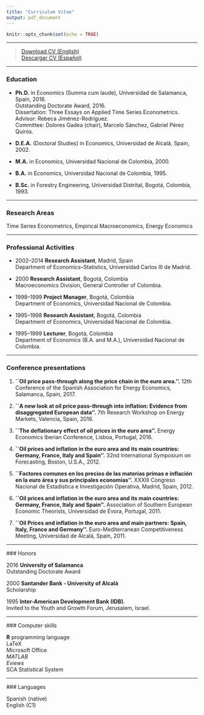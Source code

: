 ```yaml
---
title: "Curriculum Vitae"
output: pdf_document
---
```


```r
knitr::opts_chunk$set(echo = TRUE)
```

****

> [Download CV (English)](CVE.pdf)\
> [Descargar CV (Español)](CV.pdf)

****
### Education

* **Ph.D.** in Economics (Summa cum laude), Universidad de Salamanca, Spain, 2016.\
Outstanding Doctorate Award, 2016.\
Dissertation: Three Essays on Applied Time Series Econometrics.\
Advisor: Rebeca Jiménez-Rodríguez.\
Committee: Dolores Gadea (chair), Marcelo Sánchez, Gabriel Pérez Quirós.\

* **D.E.A.** (Doctoral Studies) in Economics, Universidad de Alcalá, Spain, 2002.\
* **M.A.** in Economics, Universidad Nacional de Colombia, 2000.\
* **B.A.** in Economics, Universidad Nacional de Colombia, 1995.\
* **B.Sc.** in Forestry Engineering, Universidad Distrital, Bogotá, Colombia, 1993.

****

### Research Areas

Time Series Econometrics, Empirical Macroeconomics, Energy Economics

****

### Professional Activities

* 2002--2014 **Research Assistant**, Madrid, Spain\
Department of Economics--Statistics, Universidad Carlos III de Madrid.\

* 2000 **Research Assistant**, Bogotá, Colombia\
Macroeconomics Division, General Controller of Colombia.\

* 1998--1999 **Project Manager**, Bogotá, Colombia\
Department of Economics, Universidad Nacional de Colombia.\

* 1995--1998 **Research Assistant**, Bogotá, Colombia\
Department of Economics, Universidad Nacional de Colombia.\

* 1995--1999 **Lecturer**, Bogotá, Colombia\
Department of Economics (B.A. and M.A.), Universidad Nacional de Colombia.\

****

### Conference presentations

1. **``Oil price pass-through along the price chain in the euro area.''.** 12th Conference of the Spanish Association for Energy Economics, Salamanca, Spain, 2017.

2. **``A new look at oil price pass-through into inflation: Evidence from disaggregated European data''.** 7th Research Workshop on Energy Markets, Valencia, Spain, 2016.

3. **``The deflationary effect of oil prices in the euro area''.** Energy Economics Iberian Conference, Lisboa, Portugal, 2016.

4. **``Oil prices and inflation in the euro area and its main countries: Germany, France, Italy and Spain''.** 32nd International Symposium on Forecasting, Boston, U.S.A., 2012.

5. **``Factores comunes en los precios de las materias primas e inflación en la euro área y sus principales economías''.** XXXIII Congreso Nacional de Estadística e Investigación Operativa, Madrid, Spain, 2012.

6. **``Oil prices and inflation in the euro area and its main countries: Germany, France, Italy and Spain''.** Association of Southern European Economic Theorists, Universidad de Évora, Portugal, 2011.

7. **``Oil Prices and inflation in the euro area and main partners: Spain, Italy, France and Germany''.** Euro-Mediterranean Competitiveness Meeting, Universidad de Alcalá, Spain, 2011.

****

### Honors

2016 **University of Salamanca**\
Outstanding Doctorate Award\

2000 **Santander Bank - University of Alcalá**\
Scholarship\

1995 **Inter-American Development Bank (IDB).**\
Invited to the Youth and Growth Forum, Jerusalem, Israel.

****

### Computer skills

**R** programming language\
LaTeX\
Microsoft Office\
*MATLAB*\
*Eviews*\
SCA Statistical System

****

### Languages

Spanish (native)\
English (C1)
